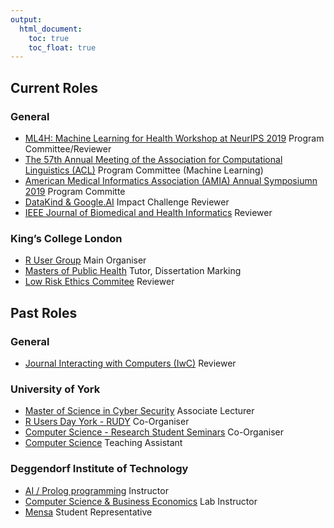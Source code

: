 ```yaml
---
output:
  html_document: 
    toc: true
    toc_float: true
---
```


<link rel="stylesheet" href="styles.css" type="text/css">

## Current Roles

### General

- [ML4H: Machine Learning for Health Workshop at NeurIPS 2019](https://ml4health.github.io) Program Committee/Reviewer<br>
- [The 57th Annual Meeting of the Association for Computational Linguistics (ACL)](http://www.acl2019.org/EN/index.xhtml) Program Committee (Machine Learning)<br>
- [American Medical Informatics Association (AMIA) Annual Symposiumn 2019](https://www.amia.org/amia2019) Program Committe<br>
- [DataKind & Google.AI](http://www.datakind.org) Impact Challenge Reviewer<br>
- [IEEE Journal of Biomedical and Health Informatics](https://jbhi.embs.org/) Reviewer<br>

### King's College London

- [R User Group](https://www.kcl.ac.uk) Main Organiser<br>
- [Masters of Public Health](https://www.kcl.ac.uk/study/postgraduate/taught-courses/public-health-mph.aspx) Tutor, Dissertation Marking<br>
- [Low Risk Ethics Commitee](https://www.kcl.ac.uk/innovation/research/support/ethics/committees/bdm/index.aspx) Reviewer<br>

## Past Roles

### General

- [Journal Interacting with Computers (IwC)](https://academic.oup.com/iwc) Reviewer<br>

### University of York

- [Master of Science in Cyber Security](https://www.york.ac.uk/study/postgraduate-taught/courses/msc-cyber-security/) Associate Lecturer<br>
- [R Users Day York - RUDY](https://sites.google.com/a/york.ac.uk/r-users-york/news/rseminarseriesr-markdown?pli=1) Co-Organiser<br>
- [Computer Science - Research Student Seminars](https://cs.york.ac.uk) Co-Organiser<br>
- [Computer Science](https://www.cs.york.ac.uk/) Teaching Assistant<br>

### Deggendorf Institute of Technology

- [AI / Prolog programming](https://www.th-deg.de/en) Instructor<br>
- [Computer Science & Business Economics](https://www.th-deg.de/en) Lab Instructor<br>
- [Mensa](https://www.th-deg.de/en) Student Representative<br>

